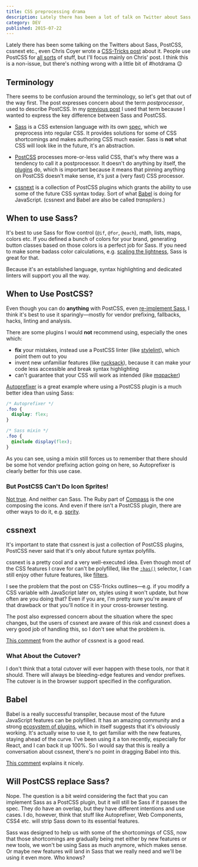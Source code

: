 ```yaml
---
title: CSS preprocessing drama
description: Lately there has been a lot of talk on Twitter about Sass, PostCSS, cssnext etc. How do all of these tools work together?
category: DEV
published: 2015-07-22
---
```


Lately there has been some talking on the Twitters about Sass, PostCSS, cssnext etc., even Chris Coyer wrote a [CSS-Tricks post](https://css-tricks.com/the-trouble-with-preprocessing-based-on-future-specs/) about it. People use PostCSS for [all sorts][postcss-plugins] of stuff, but I'll focus mainly on Chris' post. I think this is a non-issue, but there's nothing wrong with a little bit of #hotdrama :wink:

## Terminology

There seems to be confusion around the terminology, so let's get that out of the way first. The post expresses concern about the term *postprocessor*, used to describe PostCSS. In my [previous post](/blog/css-pre-vs-post-processing) I used that term because I wanted to express the key difference between Sass and PostCSS.

  * [Sass] is a CSS extension language with its own [spec][sass-spec], which we preprocess into regular CSS. It provides solutions for some of CSS shortcomings and makes authoring CSS much easier. Sass is **not** what CSS will look like in the future, it's an abstraction.

  * [PostCSS] processes more-or-less valid CSS, that's why there was a tendency to call it a postprocessor. It doesn't do anything by itself, the [plugins][postcss-plugins] do, which is important because it means that pinning anything on PostCSS doesn't make sense, it's just a (very fast) CSS processor.

  * [cssnext] is a collection of PostCSS plugins which grants the ability to use some of the future CSS syntax today. Sort of what [Babel] is doing for JavaScript. (cssnext and Babel are also be called *transpilers*.)

## When to use Sass?

It's best to use Sass for flow control (`@if`, `@for`, `@each`), math, lists, maps, colors etc. If you defined a bunch of colors for your brand, generating button classes based on those colors is a perfect job for Sass. If you need to make some badass color calculations, e.g. [scaling the lightness], Sass is great for that.

Because it's an established language, syntax highlighting and dedicated linters will support you all the way.

## When to Use PostCSS?

Even though you can do **anything** with PostCSS, even [re-implement Sass][precss], I think it's best to use it sparingly—mostly for vendor prefixing, fallbacks, hacks, linting and analysis.

There are some plugins I would **not** recommend using, especially the ones which:

  * **fix** your mistakes, instead use a PostCSS linter (like [stylelint]), which point them out to you
  * invent new unfamiliar features (like [rucksack]), because it can make your code less accessible and break syntax highlighting
  * can't guarantee that your CSS will work as intended (like [mqpacker])

[Autoprefixer] is a great example where using a PostCSS plugin is a much better idea than using Sass:

```scss
/* Autoprefixer */
.foo {
  display: flex;
}

/* Sass mixin */
.foo {
  @include display(flex);
}
```

As you can see, using a mixin still forces us to remember that there should be some hot vendor prefixing action going on here, so Autoprefixer is clearly better for this use case.

### But PostCSS Can't Do Icon Sprites!

[Not true][sprites]. And neither can Sass. The Ruby part of [Compass] is the one composing the icons. And even if there isn't a PostCSS plugin, there are other ways to do it, e.g. [sprity].

## cssnext

It's important to state that cssnext is just a collection of PostCSS plugins, PostCSS never said that it's only about future syntax polyfills.

cssnext is a pretty cool and a very well-executed idea. Even though most of the CSS features I crave for can't be polyfilled, like the [`:has()`] selector, I can still enjoy other future features, like [filters].

I see the problem that the post on CSS-Tricks outlines—e.g. if you modify a CSS variable with JavaScript later on, styles using it won't update, but how often are you doing that? Even if you are, I'm pretty sure you're aware of that drawback or that you'll notice it in your cross-browser testing.

The post also expressed concern about the situation where the spec changes, but the users of cssnext are aware of this risk and cssnext does a very good job of handling this, so I don't see what the problem is.

[This comment][cssnext-comment] from the author of cssnext is a good read.

### What About the Cutover?

I don't think that a total cutover will ever happen with these tools, nor that it should. There will always be bleeding-edge features and vendor prefixes. The cutover is in the browser support specified in the configuration.

## Babel

Babel is a really successful transpiler, because most of the future JavaScript features can be polyfilled. It has an amazing community and a strong [ecosystem of plugins][babel-gh], which in itself suggests that it's obviously working. It's actually wise to use it, to get familiar with the new features, staying ahead of the curve. I've been using it a ton recently, especially for React, and I can back it up 100%. So I would say that this is really a conversation about cssnext, there's no point in dragging Babel into this.

[This comment][babel-comment] explains it nicely.

## Will PostCSS replace Sass?

Nope. The question is a bit weird considering the fact that you can implement Sass as a PostCSS plugin, but it will still be Sass if it passes the spec. They do have an overlap, but they have different intentions and use cases. I do, however, think that stuff like Autoprefixer, Web Components, CSS4 etc. will strip Sass down to its essential features.

Sass was designed to help us with some of the shortcomings of CSS, now that those shortcomings are gradually being met either by new features or new tools, we won't be using Sass as much anymore, which makes sense. Or maybe new features will land in Sass that we really need and we'll be using it even more. Who knows?

[sass]: https://sass-lang.com/
[sass-spec]: https://github.com/sass/sass-spec
[scaling the lightness]: https://github.com/silvenon/generator-wbp/blob/7d33d6c472d09744bad0b6b06292c53f670d40e3/generators/app/templates/styles/_functions.scss#L14-L20
[compass]: http://compass-style.org/
[sprity]: https://www.npmjs.com/package/sprity
[postcss]: https://github.com/postcss/postcss
[postcss-plugins]: https://github.com/postcss/postcss#plugins
[precss]: https://github.com/csstools/precss
[stylelint]: https://github.com/stylelint/stylelint
[rucksack]: https://github.com/simplaio/rucksack
[mqpacker]: https://github.com/hail2u/node-css-mqpacker#known-issues
[sprites]: https://github.com/2createStudio/postcss-sprites
[autoprefixer]: https://github.com/postcss/autoprefixer
[cssnext]: https://cssnext.github.io/
[`:has()`]: https://drafts.csswg.org/selectors-4/#relational
[filters]: https://github.com/iamvdo/pleeease-filters#example
[cssnext-comment]: https://css-tricks.com/the-trouble-with-preprocessing-based-on-future-specs/#comment-1595997
[babel]: https://babeljs.io/
[babel-gh]: https://github.com/babel
[babel-comment]: https://css-tricks.com/the-trouble-with-preprocessing-based-on-future-specs/#comment-1595970